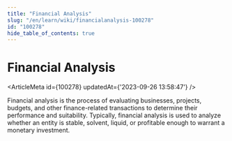 ```yaml
---
title: "Financial Analysis"
slug: "/en/learn/wiki/financialanalysis-100278"
id: "100278"
hide_table_of_contents: true
---
```



# Financial Analysis

<ArticleMeta id={100278} updatedAt={'2023-09-26 13:58:47'} />
<div className='border-solid border-b border-t-0 my-4 border-[var(--ifm-color-gray-300)]' />

Financial analysis is the process of evaluating businesses, projects, budgets, and other finance-related transactions to determine their performance and suitability. Typically, financial analysis is used to analyze whether an entity is stable, solvent, liquid, or profitable enough to warrant a monetary investment.
